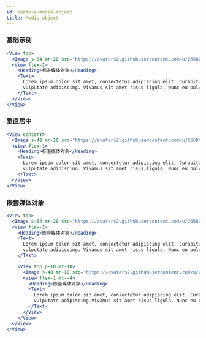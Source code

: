 ```yaml
---
id: example-media-object
title: Media object
---
```


### 基础示例

```jsx live
<View top>
  <Image s-64 mr-20 src="https://avatars2.githubusercontent.com/u/2668081" />
  <View flex-1>
    <Heading>标准媒体对象</Heading>
    <Text>
      Lorem ipsum dolor sit amet, consectetur adipiscing elit. Curabitur ac nisl quis massa
      vulputate adipiscing. Vivamus sit amet risus ligula. Nunc eu pulvinar augue.
    </Text>
  </View>
</View>
```

### 垂直居中

```jsx live
<View centerY>
  <Image s-48 mr-20 src="https://avatars2.githubusercontent.com/u/2668081" />
  <View flex-1>
    <Heading>标准媒体对象</Heading>
    <Text>
      Lorem ipsum dolor sit amet, consectetur adipiscing elit. Curabitur ac nisl quis massa
      vulputate adipiscing. Vivamus sit amet risus ligula. Nunc eu pulvinar augue.
    </Text>
  </View>
</View>
```

### 嵌套媒体对象

```jsx live
<View top>
  <Image s-64 mr-20 src="https://avatars2.githubusercontent.com/u/2668081" />
  <View flex-1>
    <Heading>嵌套媒体对象</Heading>
    <Text>
      Lorem ipsum dolor sit amet, consectetur adipiscing elit. Curabitur ac nisl quis massa
      vulputate adipiscing. Vivamus sit amet risus ligula. Nunc eu pulvinar augue.
    </Text>

    <View top p-10 mt-10>
      <Image s-40 mr-10 src="https://avatars2.githubusercontent.com/u/2668081" />
      <View flex-1 mt--4>
        <Heading>嵌套媒体对象</Heading>
        <Text>
          Lorem ipsum dolor sit amet, consectetur adipiscing elit. Curabitur ac nisl quis massa
          vulputate adipiscing.Vivamus sit amet risus ligula. Nunc eu pulvinar augue.
        </Text>
      </View>
    </View>
  </View>
</View>
```
